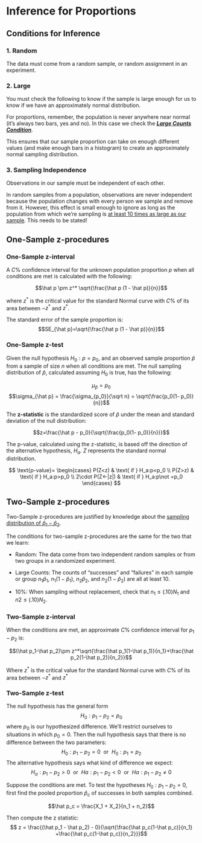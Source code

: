 # Inference for Proportions

## Conditions for Inference

### 1. Random {.unlisted .unnumbered}

The data must come from a random sample, or random assignment in an experiment.

### 2. Large {.unlisted .unnumbered}

You must check the following to know if the sample is large enough for us to know if we have an approximately normal distribution.

For proportions, remember, the population is never anywhere near normal (it’s always two bars, yes and no).  In this case we check the [***Large Counts Condition***](#large-counts-cond).

This ensures that our sample proportion can take on enough different values (and make enough bars in a histogram) to create an approximately normal sampling distribution.  

### 3. Sampling Independence {.unlisted .unnumbered}

Observations in our sample must be independent of each other.

In random samples from a population, observations are never independent because the population changes with every person we sample and remove from it.  However, this effect is small enough to ignore as long as the population from which we’re sampling is [at least 10 times as large as our sample](#ten-per-cond).  This needs to be stated!

## One-Sample z-procedures

### One-Sample z-interval

::: {.highlight}
A $C$\% confidence interval for the unknown population proportion $p$ when all conditions are met is calculated with the following: 

$$\hat p \pm z^* \sqrt{\frac{\hat p (1 - \hat p)}{n}}$$
:::

where $z^*$ is the critical value for the standard Normal curve with $C$\% of its area between $-z^*$ and $z^*$.

::: {.highlight}
The standard error of the sample proportion is:
$$SE_{\hat p}=\sqrt{\frac{\hat p (1 - \hat p)}{n}}$$
:::

### One-Sample z-test

::: {.highlight}

Given the null hypothesis $H_0: p=p_0$, and an observed sample proportion $\hat p$ from a sample of size $n$ when all conditions are met. The null sampling distribution of $\hat p$, calculated assuming $H_0$ is true, has the following:

$$\mu_{\hat p} = p_0$$
$$\sigma_{\hat p} = \frac{\sigma_{p_0}}{\sqrt n} = \sqrt{\frac{p_0(1- p_0)}{n}}$$

The **z-statistic** is the standardized score of $\hat p$ under the mean and standard deviation of the null distribution:

$$z=\frac{\hat p - p_0}{\sqrt{\frac{p_0(1- p_0)}{n}}}$$

The p-value, calculated using the z-statistic, is based off the direction of the alternative hypothesis, $H_a$. $Z$ represents the standard normal distribution.

$$
\text{p-value}= \begin{cases}
P(Z<z) & \text{ if } H_a:p<p_0 \\ 
P(Z>z) & \text{ if } H_a:p>p_0 \\ 
2\cdot P(Z<-|z|) & \text{ if } H_a:p\not =p_0 
\end{cases}
$$
:::

## Two-Sample z-procedures

Two-Sample z-procedures are justified by knowledge about the [sampling distribution of $\hat p_1 - \hat p_2$](#prop-diff-samp-dist).

The conditions for two-sample z-procedures are the same for the two that we learn:

::: {.highlight}
- Random: The data come from two independent random samples or from two groups in a randomized experiment.

- Large Counts: The counts of “successes” and “failures” in each sample or group $n_1\hat p_1$, $n_1(1-\hat p_1)$, $n_2\hat p_2$, and $n_2(1-\hat p_2)$ are all at least 10.

- 10%: When sampling without replacement, check that $n_1\leq(.10)N_1$ and $n2\leq(.10)N_2$.
:::

### Two-Sample z-interval

::: {.highlight}
When the conditions are met, an approximate $C$% confidence interval for $p_1-p_2$ is: 

$$(\hat p_1-\hat p_2)\pm z^*\sqrt{\frac{\hat p_1(1-\hat p_1)}{n_1}+\frac{\hat p_2(1-\hat p_2)}{n_2}}$$

Where $z^*$ is the critical value for the standard Normal curve with $C$% of its area between $-z^*$ and $z^*$
:::

### Two-Sample z-test

::: {.highlight}
The null hypothesis has the general form  
$$ H_0:p_1-p_2=p_0 $$
where $p_0$ is our hypothesized difference. We’ll restrict ourselves to situations in which $p_0 =0$. Then the null hypothesis says that there is no difference between the two parameters: 
$$H_0:p_1-p_2=0~~\text{or}~~H_0:p_1=p_2$$
The alternative hypothesis says what kind of difference we expect:
$$H_a:p_1-p_2>0~~\text{or}~~Ha:p_1-p_2<0~~\text{or}~~Ha:p_1-p_2\not =0  $$
:::

::: {.highlight}
Suppose the conditions are met. To test the hypotheses $H_0: p_1 - p_2 = 0$, first find the pooled proportion $\hat p_c$ of successes in both samples combined. 

$$\hat p_c = \frac{X_1 + X_2}{n_1 + n_2}$$

Then compute the z statistic:
$$ z = \frac{(\hat p_1 - \hat p_2) - 0}{\sqrt{\frac{\hat p_c(1-\hat p_c)}{n_1} +\frac{\hat p_c(1-\hat p_c)}{n_2}}}$$
:::
